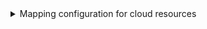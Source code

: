 <details>

<summary>Mapping configuration for cloud resources</summary>

```yaml showLineNumbers
resources:
  - kind: container.googleapis.com/Cluster
    selector:
      query: "true"
    port:
      entity:
        mappings:
          identifier: ".name"
          title: '.name | split("/") | last'
          blueprint: '"gcpCloudResource"'
          properties:
            type: '.name | split("/") | .[-2]'
            location: ".location"
          relations:
            project: ".__project.name"
  - kind: cloudfunctions.googleapis.com/CloudFunction
    selector:
      query: "true"
    port:
      entity:
        mappings:
          identifier: ".name"
          title: '.name | split("/") | last'
          blueprint: '"gcpCloudResource"'
          properties:
            type: '.name | split("/") | .[-2]'
            location: ".location"
          relations:
            project: ".__project.name"
  - kind: pubsub.googleapis.com/Topic
    selector:
      query: "true"
    port:
      entity:
        mappings:
          identifier: ".name"
          title: '.name | split("/") | last'
          blueprint: '"gcpCloudResource"'
          properties:
            type: '.name | split("/") | .[-2]'
            location: ".location"
          relations:
            project: ".__project.name"
```

</details>

